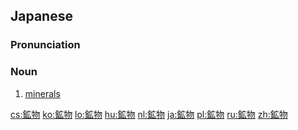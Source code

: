 ==Japanese==
{{ja-kanjitab|こう|ぶつ|yomi=on}}

===Pronunciation===
{{ja-pron|こうぶつ|y=o}}

===Noun===
{{ja-noun|こうぶつ}}

# [[minerals]]

[[cs:鉱物]]
[[ko:鉱物]]
[[lo:鉱物]]
[[hu:鉱物]]
[[nl:鉱物]]
[[ja:鉱物]]
[[pl:鉱物]]
[[ru:鉱物]]
[[zh:鉱物]]